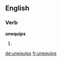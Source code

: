 ==English==

===Verb===
'''unequips'''
# {{third-person singular of|unequip}}

[[de:unequips]]
[[fr:unequips]]